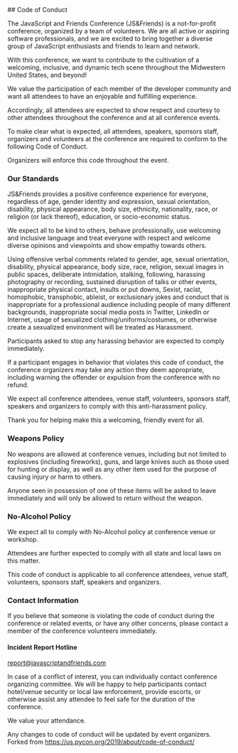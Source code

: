 <Card>
## Code of Conduct

The JavaScript and Friends Conference (JS&Friends) is a not-for-profit conference, 
organized by a team of volunteers. We are all active or aspiring software professionals, 
and we are excited to bring together a diverse group of JavaScript enthusiasts and friends 
to learn and network. 

With this conference, we want to contribute to the cultivation of a welcoming, inclusive, 
and dynamic tech scene throughout the Midwestern United States, and beyond!

We value the participation of each member of the developer community and want all attendees 
to have an enjoyable and fulfilling experience.

Accordingly, all attendees are expected to show respect and courtesy to other attendees 
throughout the conference and at all conference events.

To make clear what is expected, all attendees, speakers, sponsors staff, 
organizers and volunteers at the conference are required to conform to the 
following Code of Conduct.

Organizers will enforce this code throughout the event.

### Our Standards

JS&Friends provides a positive conference experience for everyone, regardless of age, 
gender identity and expression, sexual orientation, disability, physical appearance, body size,
ethnicity, nationality, race, or religion (or lack thereof), education, 
or socio-economic status.

We expect all to be kind to others, behave professionally, use welcoming and inclusive language 
and treat everyone with respect and welcome diverse opinions and viewpoints and show empathy 
towards others.

Using offensive verbal comments related to gender, age, sexual orientation, disability, 
physical appearance, body size, race, religion, sexual images in public spaces, 
deliberate intimidation, stalking, following, harassing photography or recording, 
sustained disruption of talks or other events, inappropriate physical contact, 
insults or put downs, Sexist, racist, homophobic, transphobic, ableist, 
or exclusionary jokes and conduct that is inappropriate for a professional audience 
including people of many different backgrounds, inappropriate social media posts in Twitter,
LinkedIn or Internet, usage of sexualized clothing/uniforms/costumes, or otherwise create a
sexualized environment will be treated as Harassment.

Participants asked to stop any harassing behavior are expected to comply immediately.

If a participant engages in behavior that violates this code of conduct, 
the conference organizers may take any action they deem appropriate, 
including warning the offender or expulsion from the conference with no refund.

We expect all conference attendees, venue staff, volunteers, sponsors staff, 
speakers and organizers to comply with this anti-harassment policy.

Thank you for helping make this a welcoming, friendly event for all.

### Weapons Policy

No weapons are allowed at conference venues, including but not limited to explosives 
(including fireworks), guns, and large knives such as those used for hunting or display, 
as well as any other item used for the purpose of causing injury or harm to others.

Anyone seen in possession of one of these items will be asked to leave immediately 
and will only be allowed to return without the weapon.

### No-Alcohol Policy

We expect all to comply with No-Alcohol policy at conference venue or workshop.

Attendees are further expected to comply with all state and local laws on this matter.

This code of conduct is applicable to all conference attendees, venue staff, 
volunteers, sponsors staff, speakers and organizers.

### Contact Information

If you believe that someone is violating the code of conduct during the conference or 
related events, or have any other concerns, please contact a member of the 
conference volunteers immediately.

#### Incident Report Hotline

report@javascriptandfriends.com

In case of a conflict of interest, you can individually contact 
conference organizing committee. We will be happy to help participants 
contact hotel/venue security or local law enforcement, provide escorts, or 
otherwise assist any attendee to feel safe for the duration of the conference.

We value your attendance. 

Any changes to code of conduct will be updated by event organizers.
Forked from https://us.pycon.org/2019/about/code-of-conduct/

</Card>
